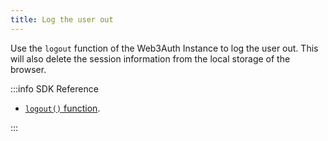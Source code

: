 ```yaml
---
title: Log the user out
---
```


Use the `logout` function of the Web3Auth Instance to log the user out. This will also delete the
session information from the local storage of the browser.

:::info SDK Reference

- [`logout()` function](/sdk/mpc-core-kit/mpc-core-kit-react-native/authentication#logging-out-the-user).

:::
